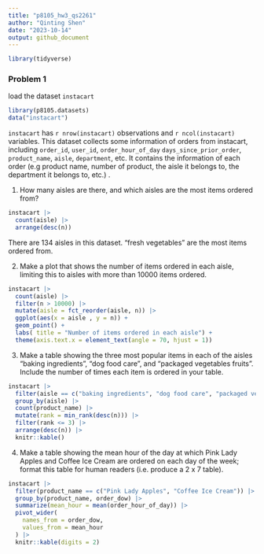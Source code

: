 ```yaml
---
title: "p8105_hw3_qs2261"
author: "Qinting Shen"
date: "2023-10-14"
output: github_document
---
```



```r
library(tidyverse)
```

### Problem 1

load the dataset `instacart`
```r
library(p8105.datasets)
data("instacart")
```

`instacart` has `r nrow(instacart)` observations and `r ncol(instacart)` variables. This dataset collects some information of orders from instacart, including `order_id`, `user_id`, `order_hour_of_day` `days_since_prior_order`, `product_name`, `aisle`, `department`, etc. It contains the information of each order (e.g product name, number of product, the aisle it belongs to, the department it belongs to, etc.) .

1. How many aisles are there, and which aisles are the most items ordered from?
```r
instacart |> 
  count(aisle) |> 
  arrange(desc(n))
```

There are 134 aisles in this dataset.
"fresh vegetables" are the most items ordered from.


2. Make a plot that shows the number of items ordered in each aisle, limiting this to aisles with more than 10000 items ordered.
```r
instacart |> 
  count(aisle) |> 
  filter(n > 10000) |> 
  mutate(aisle = fct_reorder(aisle, n)) |> 
  ggplot(aes(x = aisle , y = n)) +
  geom_point() +
  labs( title = "Number of items ordered in each aisle") +
  theme(axis.text.x = element_text(angle = 70, hjust = 1))
```


3. Make a table showing the three most popular items in each of the aisles “baking ingredients”, “dog food care”, and “packaged vegetables fruits”. Include the number of times each item is ordered in your table.
```r
instacart |> 
  filter(aisle == c("baking ingredients", "dog food care", "packaged vegetables fruits")) |> 
  group_by(aisle) |> 
  count(product_name) |> 
  mutate(rank = min_rank(desc(n))) |> 
  filter(rank <= 3) |> 
  arrange(desc(n)) |> 
  knitr::kable()
```


4. Make a table showing the mean hour of the day at which Pink Lady Apples and Coffee Ice Cream are ordered on each day of the week; format this table for human readers (i.e. produce a 2 x 7 table).
```r
instacart |> 
  filter(product_name == c("Pink Lady Apples", "Coffee Ice Cream")) |> 
  group_by(product_name, order_dow) |> 
  summarize(mean_hour = mean(order_hour_of_day)) |> 
  pivot_wider(
    names_from = order_dow,
    values_from = mean_hour
  ) |> 
  knitr::kable(digits = 2)
```




